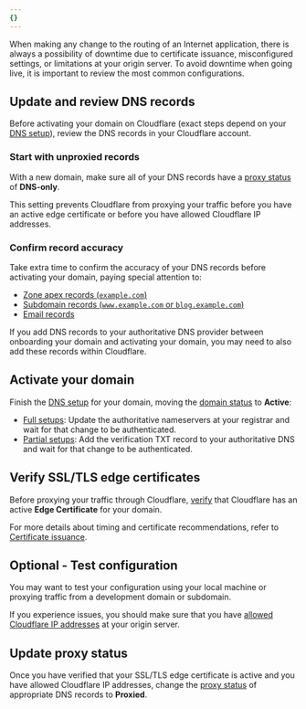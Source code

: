 ```yaml
---
{}
---
```


When making any change to the routing of an Internet application, there is always a possibility of downtime due to certificate issuance, misconfigured settings, or limitations at your origin server. To avoid downtime when going live, it is important to review the most common configurations.

## Update and review DNS records

Before activating your domain on Cloudflare (exact steps depend on your [DNS setup](/dns/zone-setups/)), review the DNS records in your Cloudflare account.

### Start with unproxied records

With a new domain, make sure all of your DNS records have a [proxy status](/dns/proxy-status/) of **DNS-only**.

This setting prevents Cloudflare from proxying your traffic before you have an active edge certificate or before you have allowed Cloudflare IP addresses.

### Confirm record accuracy

Take extra time to confirm the accuracy of your DNS records before activating your domain, paying special attention to:

- [Zone apex records (`example.com`)](/dns/manage-dns-records/how-to/create-zone-apex/)
- [Subdomain records (`www.example.com` or `blog.example.com`)](/dns/manage-dns-records/how-to/create-subdomain/)
- [Email records](/dns/manage-dns-records/how-to/email-records/)

If you add DNS records to your authoritative DNS provider between onboarding your domain and activating your domain, you may need to also add these records within Cloudflare.

## Activate your domain

Finish the [DNS setup](/dns/zone-setups/) for your domain, moving the [domain status](/dns/zone-setups/reference/domain-status/) to **Active**:

- [Full setups](/dns/zone-setups/full-setup/setup/): Update the authoritative nameservers at your registrar and wait for that change to be authenticated.
- [Partial setups](/dns/zone-setups/partial-setup/setup/): Add the verification TXT record to your authoritative DNS and wait for that change to be authenticated.

## Verify SSL/TLS edge certificates

Before proxying your traffic through Cloudflare, [verify](/ssl/reference/certificate-statuses/#monitor-certificate-statuses) that Cloudflare has an active **Edge Certificate** for your domain.

For more details about timing and certificate recommendations, refer to [Certificate issuance](/ssl/edge-certificates/universal-ssl/enable-universal-ssl/#full-dns-setup).

## Optional - Test configuration

You may want to test your configuration using your local machine or proxying traffic from a development domain or subdomain.

If you experience issues, you should make sure that you have [allowed Cloudflare IP addresses](/fundamentals/concepts/cloudflare-ip-addresses/) at your origin server.

## Update proxy status

Once you have verified that your SSL/TLS edge certificate is active and you have allowed Cloudflare IP addresses, change the [proxy status](/dns/proxy-status/) of appropriate DNS records to **Proxied**.
